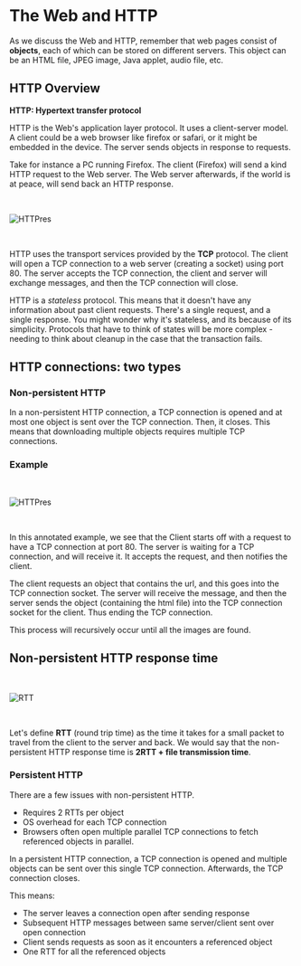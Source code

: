 # The Web and HTTP

As we discuss the Web and HTTP, remember that web pages consist of **objects**, each of which can be stored on different servers. This object can be an HTML file, JPEG image, Java applet, audio file, etc. 


##  HTTP Overview

**HTTP: Hypertext transfer protocol**

HTTP is the Web's application layer protocol. It uses a client-server model. A client could be a web browser like firefox or safari, or it might be embedded in the device. The server sends objects in response to requests.



Take for instance a PC running Firefox. The client (Firefox) will send a kind HTTP request to the Web server. The Web server afterwards, if the world is at peace, will send back an HTTP response.

<br />

![HTTPres](../../public/HTTPDia.png)

<br />

HTTP uses the transport services provided by the **TCP** protocol. The client will open a TCP connection to a web server (creating a socket) using port 80. The server accepts the TCP connection, the client and server will exchange messages, and then the TCP connection will close.

HTTP is a *stateless* protocol. This means that it doesn't have any information about past client requests. There's a single request, and a single response. You might wonder why it's stateless, and its because of its simplicity. Protocols that have to think of states will be more complex - needing to think about cleanup in the 
case that the transaction fails.

## HTTP connections: two types

### Non-persistent HTTP

In a non-persistent HTTP connection, a TCP connection is opened and at most one object is sent over the TCP connection. Then, it closes. This means that downloading multiple objects requires multiple TCP connections.

### Example 

<br/>

![HTTPres](../../public/HTTPDia2.png)

<br/>

In this annotated example, we see that the Client starts off with a request to have a TCP connection at port 80. The server is waiting for a TCP connection, and will receive it. It accepts the request, and then notifies the client.

The client requests an object that contains the url, and this goes into the TCP connection socket. The server will receive the message, and then the server sends the object (containing the html file) into the TCP connection socket for the client. Thus ending the TCP connection.

This process will recursively occur until all the images are found. 

## Non-persistent HTTP response time


<br/>

![RTT](../../public/RTT.png)

<br/>


Let's define **RTT** (round trip time) as the time it takes for a small packet to travel from the client to the server and back. 
We would say that the non-persistent HTTP response time is **2RTT + file transmission time**.

### Persistent HTTP


There are a few issues with non-persistent HTTP. 

- Requires 2 RTTs per object
- OS overhead for each TCP connection
- Browsers often open multiple parallel TCP connections to fetch referenced objects in parallel.


In a persistent HTTP connection, a TCP connection is opened and multiple objects can be sent over this single TCP connection. Afterwards, the TCP connection closes.

This means:

- The server leaves a connection open after sending response
- Subsequent HTTP messages between same server/client sent over open connection
- Client sends requests as soon as it encounters a referenced object
- One RTT for all the referenced objects








